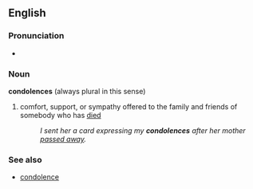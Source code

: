 ==English==
===Pronunciation===
*{{audio|en-us-condolences.ogg|Audio (plural, US)}}

===Noun===
'''condolences''' (always plural in this sense)
#comfort, support, or sympathy offered to the family and friends of somebody who has [[die]]d
#:''I sent her a card expressing my '''condolences''' after her mother [[passed away]].''

===See also===
*[[condolence]]